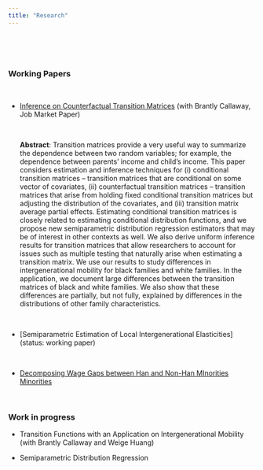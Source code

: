 ```yaml
---
title: "Research"
---
```

<br> 

<!--# ****-->

<br>

### **Working Papers**

<br>

* [Inference on Counterfactual Transition Matrices](https://estsyawo.github.io/CHENGYEJIA_JMP.pdf#) (with Brantly Callaway, Job Market Paper)

  <br>
  
  **Abstract**: Transition matrices provide a very useful way to summarize the dependence between two random variables; for example, the dependence between parents' income and child's income.  This paper considers estimation and inference techniques for (i) conditional transition matrices -- transition matrices that are conditional on some vector of covariates, (ii) counterfactual transition matrices -- transition matrices that arise from holding fixed conditional transition matrices but adjusting the distribution of the covariates,  and (iii) transition matrix average partial effects. Estimating conditional transition matrices is closely related to estimating conditional distribution functions, and we propose new semiparametric distribution regression estimators that may be of interest in other contexts as well.  We also derive uniform inference results for transition matrices that allow researchers to account for issues such as multiple testing that naturally arise when estimating a transition matrix.  We use our results to study differences in intergenerational mobility for black families and white families.  In the application, we document large differences between the transition matrices of black and white families. We also show that these differences are partially, but not fully, explained by differences in the distributions of other family characteristics.
  
  <br>
  
* [Semiparametric Estimation of Local Intergenerational
	Elasticities] (status: working paper)
  <br>
  
<!--  **Abstract**: This paper introduces an estimator for a general class of models under rank deficiency arising from high dimensionality, multicollinearity, or both. Our approach obtains a projection matrix that projects a high-dimensional (potentially growing p >> n) parameter vector into a reduced consistently estimable one. We show consistency and asymptotic normality of the estimator. Recovering the high-dimensional parameter vector using the projection matrix leaves precision unaffected. We employ a sequential estimation algorithm that, at once, obtains parameter estimates and the projection matrix. Our Monte Carlo simulations demonstrate a high approximative ability of high-dimensional parameters, improved precision, and reduced bias even under multicollinearity. In our empirical application, we find that firms on average generate positive R&D spillovers on firm productivity though these are dominated by private returns to R&D.
-->
  <br>
  
* [Decomposing Wage Gaps between Han and Non-Han MInorities Minorities](status: working paper)

<!--
  <br>
  
  **Abstract**: This paper introduces a Bayesian version of distribution regression that enables inference on estimated distributions, quantiles, distributional effects, among other functionals of interest. Our estimators come in three categories: the non-asymptotic, semi-asymptotic, and asymptotic. To conduct simultaneous inference on a function of any estimator, we introduce asymmetric and symmetric Bayesian confidence bands. Inference on point estimates is conducted via posterior intervals. The Bayesian asymptotic theory we develop extends the foregoing to gains in computational time and tractability of posterior distributions. Monte Carlo simulations conducted illustrate good performance of our estimators. We apply our estimators to evaluate the impact of institutional ownership on firm innovation. 
  
* [Recovering Distributions for the Estimation of Treatment Effects Under Partly Unobserved Treatment with Repeated Cross-Sections](https://papers.ssrn.com/sol3/papers.cfm?abstract_id=3194286) (status: working paper)

<!-- Commented out: -->

<!--
* <a href="Huang&Tsyawo2018_4.pdf#" class="download" title=" ">Bayesian Distribution Regression</a> [[Submitted]](with Weige Huang)
-->

<br>

### **Work in progress**

* Transition Functions with an Application on Intergenerational Mobility (with Brantly Callaway and Weige Huang)

<!--* Estimating the SAR spatial matrix by Clustered Covariate Regression -->

* Semiparametric Distribution Regression
